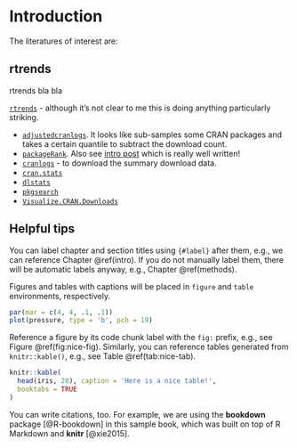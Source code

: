 # Introduction {#intro}


The literatures of interest are:

## rtrends

rtrends  bla bla

[`rtrends`](https://cran.r-project.org/web/packages/rtrends/rtrends.pdf) - although it's not clear to me this is doing anything particularly striking.



- [`adjustedcranlogs`](https://github.com/tylermorganwall/adjustedcranlogs). It looks like sub-samples some CRAN packages and takes a certain quantile to subtract the download count. 
- [`packageRank`](https://github.com/lindbrook/packageRank). Also see [intro post](https://blog.r-hub.io/2020/05/11/packagerank-intro/) which is really well written!
- [`cranlogs`](https://github.com/r-hub/cranlogs) - to download the summary download data. 
- [`cran.stats`](https://github.com/arunsrinivasan/cran.stats)
- [`dlstats`](https://github.com/GuangchuangYu/dlstats)
- [`pkgsearch`](https://github.com/r-hub/pkgsearch/)
- [`Visualize.CRAN.Downloads`](https://cran.r-project.org/web/packages/Visualize.CRAN.Downloads/vignettes/Visualize.CRAN.Downloads.html)

## Helpful tips

You can label chapter and section titles using `{#label}` after them, e.g., we can reference Chapter \@ref(intro). If you do not manually label them, there will be automatic labels anyway, e.g., Chapter \@ref(methods).

Figures and tables with captions will be placed in `figure` and `table` environments, respectively.

```r
par(mar = c(4, 4, .1, .1))
plot(pressure, type = 'b', pch = 19)
```

Reference a figure by its code chunk label with the `fig:` prefix, e.g., see Figure \@ref(fig:nice-fig). Similarly, you can reference tables generated from `knitr::kable()`, e.g., see Table \@ref(tab:nice-tab).

```r
knitr::kable(
  head(iris, 20), caption = 'Here is a nice table!',
  booktabs = TRUE
)
```

You can write citations, too. For example, we are using the **bookdown** package [@R-bookdown] in this sample book, which was built on top of R Markdown and **knitr** [@xie2015].
